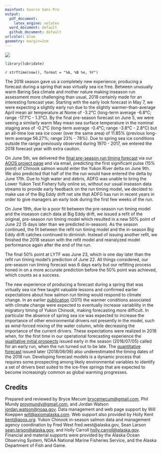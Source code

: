 ```yaml
---
mainfont: Source Sans Pro
output:
  pdf_document:
    latex_engine: xelatex
  word_document: default
  github_document: default
urlcolor: blue
geometry: margin=2cm
---
```


![](images/combined.png)

```r
library(lubridate)
```

`r strftime(now(), format = "%A, %B %e, %Y")`

\begin{center}
  \huge{Postseason Analysis of the 2018 Yukon River Chinook Run Timing Forecast}
\end{center}


The 2018 season gave us a completely new experience; producing a forecast during a spring that was virtually sea ice free. Between unusually warm Bering Sea climate and mother nature making inseason run assessment more challenging than usual, 2018 certainly made for an interesting forecast year. Starting with the early look forecast in May 7, we were expecting a slightly early run due to the slightly warmer-than-average April mean air temperature at Nome of -3.2°C (long-term average -6.8°C; range -17.1°C - 1.3°C). By the final pre-season forecast on June 5, we were seeing a similarly warm May mean sea surface temperature in the nominal staging area of -0.2°C (long-term average -0.4°C; range -3.8°C - 2.8°C) but an all-time low sea ice cover (over the same area) of 11.85% (previous long-term average 56.27%; range 23% - 78%). Due to spring sea ice conditions outside the range previously observed during 1970 - 2017, we entered the 2018 forecast year with extra caution.

On June 5th, we delivered the [final pre-season run timing forecast](http://www.aoos.org/wp-content/uploads/2018/06/2018_yukon_chinook_timing_forecast.pdf) via our [AOOS project page](https://www.aoos.org/2018-run-timing-outlook-and-forecast-summary-chinook-salmon-yukon-river-delta/) and via email, predicting the first significant pulse (15% point) of Chinook salmon would enter the Yukon River delta on June 9th. We also predicted that half of the the run would have entered the delta by June 17th. Due to high water and debris, ADFG was unable to bring the Lower Yukon Test Fishery fully online so, without our usual inseason data streams to provide early feedback on the run timing model, we decided to make use of the Big Eddy drift net site that ADFG has run in recent years in order to give managers an early look during the first few weeks of the run. 

On June 19th, due to a poor fit between the pre-season run timing model and the inseason catch data at Big Eddy drift, we issued a refit of the original, pre-season run timing model which resulted in a new 50% point of June 22 (5 days later than we predicted in-season). As the season continued, the fit between the refit run timing model and the in-season Big Eddy drift catches continued to diminish. Instead of issuing another refit, we finished the 2018 season with the refit model and reanalyzed model performance again after the end of the run.

The final 50% point at LYTF was June 23, which is one day later than the refit run timing model’s prediction of June 22. All things considered, our pre-season run timing forecast was 6 days early but our refitting process honed in on a more accurate prediction before the 50% point was achieved, which counts as a success.

The new experience of producing a forecast during a spring that was virtually sea ice free taught valuable lessons and confirmed earlier expectations about how salmon run timing would respond to climate change. In an earlier [publication](https://academic.oup.com/icesjms/article/68/6/1155/714627) (2011) the warmer conditions associated with climate change were expected to eventually increase variability in the migratory timing of Yukon Chinook, making forecasting more difficult. In particular the absence of spring sea ice was expected to increase the importance of other environmental drivers not presently in the model, such as wind-forced mixing of the water column, while decreasing the importance of the current drivers. These expectations were realized in 2018 when, for the first time in our operational forecasting experience the [qualitative initial prospects](http://www.aoos.org/wp-content/uploads/2018/05/2018-Initial-Prospects-Yukon-River-Chinook-Timing-Final-Version.pdf) issued early in the season (2018/07/05) called for an early run, when the run turned out to be late. The [quantitative forecast](http://www.aoos.org/wp-content/uploads/2018/06/2018_yukon_chinook_timing_forecast.pdf) issued later (2018/06/06) also underestimated the timing dates of the 2018 run.  Developing forecast models is a dynamic process that requires some prospecting among likely environmental variables to identify a set of drivers best suited to the ice-free springs that are expected to become increasingly common as global warming progresses.

## Credits

Prepared and reviewed by Bryce Mecum [brycemecum@gmail.com](mailto:brycemecum@gmail.com), Phil Mundy [proymundy@gmail.com](mailto:proymundy@gmail.com), and Jordan Watson [jordan.watson@noaa.gov](mailto:jordan.watson@noaa.gov). Data management and web page support by Will Koeppen [will@axiomalaska.com](mailto:will@axiomalaska.com). Web support also provided by Holly Kent [kent@aoos.org](mailto: kent@aoos.org). Yukon Chinook in-season salmon data and management agency coordination by Fred West fred.west@alaska.gov, Sean Larson [sean.larson@alaska.gov](mailto:sean.larson@alaska.gov), and Holly Carroll [holly.carroll@alaska.gov](mailto:holly.carroll@alaska.gov).  Financial and material supports were provided by the Alaska Ocean Observing System, NOAA National Marine Fisheries Service, and the Alaska Department of Fish and Game.